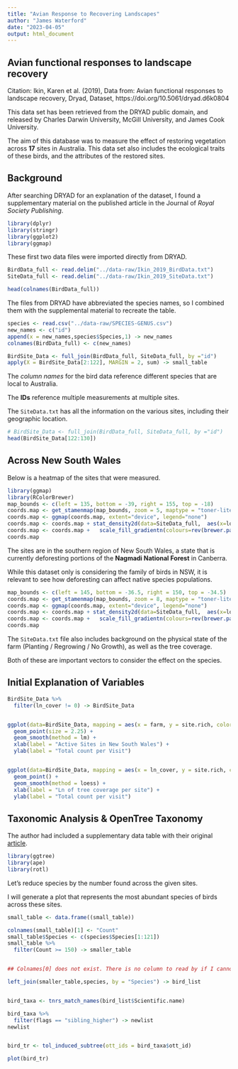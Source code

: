 ```yaml
---
title: "Avian Response to Recovering Landscapes"
author: "James Waterford"
date: "2023-04-05"
output: html_document
---
```


Avian functional responses to landscape recovery
---
Citation: Ikin, Karen et al. (2019), Data from: Avian functional responses to landscape recovery, Dryad, Dataset, https://doi.org/10.5061/dryad.d6k0804

This data set has been retrieved from the DRYAD public domain, and released by Charles Darwin University, McGill University, and James Cook University.

The aim of this database was to measure the effect of restoring vegetation across **17** sites in Australia.
This data set also includes the ecological traits of these birds, and the attributes of the restored sites.



Background
---

After searching DRYAD for an explanation of the dataset, I found a supplementary material on the published article in the Journal of *Royal Society Publishing*.

<!-- Add this link in the https://royalsocietypublishing.org/doi/suppl/10.1098/rspb.2019.0114 -->

```r
library(dplyr)
library(stringr)
library(ggplot2)
library(ggmap)
```


These first two data files were imported directly from DRYAD. 


```r

BirdData_full <- read.delim("../data-raw/Ikin_2019_BirdData.txt")
SiteData_full <- read.delim("../data-raw/Ikin_2019_SiteData.txt")

head(colnames(BirdData_full))
```


The files from DRYAD have abbreviated the species names, so I combined them with the supplemental material to recreate the table.


```r
species <- read.csv("../data-raw/SPECIES-GENUS.csv")
new_names <- c("id")
append(x = new_names,species$Species,1) -> new_names
colnames(BirdData_full) <- c(new_names)

BirdSite_Data <- full_join(BirdData_full, SiteData_full, by ="id")
apply(X = BirdSite_Data[2:122], MARGIN = 2, sum) -> small_table
```

The *column names* for the bird data reference different species that are local to Australia.

The **IDs** reference multiple measurements at multiple sites.

The `SiteData.txt` has all the information on the various sites, including their geographic location.

```r
# BirdSite_Data <- full_join(BirdData_full, SiteData_full, by ="id")
head(BirdSite_Data[122:130])
```
Across New South Wales
---
Below is a heatmap of the sites that were measured.
```r
library(ggmap)
library(RColorBrewer)
map_bounds <- c(left = 135, bottom = -39, right = 155, top = -18)
coords.map <- get_stamenmap(map_bounds, zoom = 5, maptype = "toner-lite")
coords.map <- ggmap(coords.map, extent="device", legend="none")
coords.map <- coords.map + stat_density2d(data=SiteData_full,  aes(x=long, y=lat, fill=..level.., alpha=..level..), geom="polygon")
coords.map <- coords.map +   scale_fill_gradientn(colours=rev(brewer.pal(7, "Spectral")))
coords.map
```

The sites are in the southern region of New South Wales, a state that is currently deforesting portions of the **Nagmadi National Forest** in Canberra.

While this dataset only is considering the family of birds in NSW, it is relevant to see how deforesting can affect native species populations.
```r
map_bounds <- c(left = 145, bottom = -36.5, right = 150, top = -34.5)
coords.map <- get_stamenmap(map_bounds, zoom = 8, maptype = "toner-lite")
coords.map <- ggmap(coords.map, extent="device", legend="none")
coords.map <- coords.map + stat_density2d(data=SiteData_full,  aes(x=long, y=lat, fill=..level.., alpha=..level..), geom="polygon")
coords.map <- coords.map +   scale_fill_gradientn(colours=rev(brewer.pal(7, "Spectral")))
coords.map
```

The `SiteData.txt` file also includes background on the physical state of the farm (Planting / Regrowing / No Growth), as well as the tree coverage.

Both of these are important vectors to consider the effect on the species.

<!-- Explanation of how we got to big table, and how this apply function works. -->


Initial Explanation of Variables
---

```r
BirdSite_Data %>% 
  filter(ln_cover != 0) -> BirdSite_Data


ggplot(data=BirdSite_Data, mapping = aes(x = farm, y = site.rich, color = growth)) +
  geom_point(size = 2.25) +
  geom_smooth(method = lm) +
  xlab(label = "Active Sites in New South Wales") +
  ylab(label = "Total count per Visit") 


ggplot(data=BirdSite_Data, mapping = aes(x = ln_cover, y = site.rich, color = growth)) +
  geom_point() +
  geom_smooth(method = loess) +
  xlab(label = "Ln of tree coverage per site") +
  ylab(label = "Total count per visit")
```





Taxonomic Analysis & OpenTree Taxonomy
-------------------

<!-- Describe why we are using Opentree -->


The author had included a supplementary data table with their original [article](https://rs.figshare.com/articles/journal_contribution/ALL_FILES_IN_ONE_PDF_-_Table_S1_Bird_species_and_assigned_guilds_Table_S2_Model_selection_functional_and_taxonomic_richness_landscape_recovery_Table_S3_Model_selection_functional_richness_taxonomic_richness_Table_S4_Model_summaries_functional_and_taxonomi/7937501?backTo=/collections/Supplementary_material_from_Avian_functional_responses_to_landscape_recovery_/4455659).


```r
library(ggtree)
library(ape)
library(rotl)
```

Let's reduce species by the number found across the given sites.

I will generate a plot that represents the most abundant species of birds across these sites.

```r
small_table <- data.frame((small_table))

colnames(small_table)[1] <- "Count"
small_table$Species <- c(species$Species[1:121])
small_table %>% 
  filter(Count >= 150) -> smaller_table


## Colnames[0] does not exist. There is no column to read by if I cannot grab this column. Revisit your named integer data frame. 

left_join(smaller_table,species, by = "Species") -> bird_list


bird_taxa <- tnrs_match_names(bird_list$Scientific.name)

bird_taxa %>% 
  filter(flags == "sibling_higher") -> newlist
newlist


bird_tr <- tol_induced_subtree(ott_ids = bird_taxa$ott_id)

plot(bird_tr)


```



